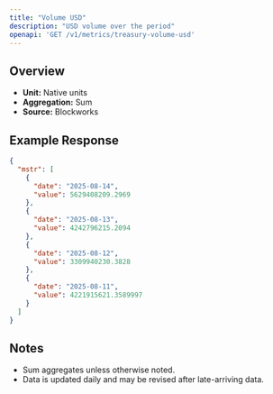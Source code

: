 ```yaml
---
title: "Volume USD"
description: "USD volume over the period"
openapi: 'GET /v1/metrics/treasury-volume-usd'
---
```


## Overview

- **Unit:** Native units
- **Aggregation:** Sum
- **Source:** Blockworks

## Example Response

```json
{
  "mstr": [
    {
      "date": "2025-08-14",
      "value": 5629408209.2969
    },
    {
      "date": "2025-08-13",
      "value": 4242796215.2094
    },
    {
      "date": "2025-08-12",
      "value": 3309940230.3828
    },
    {
      "date": "2025-08-11",
      "value": 4221915621.3589997
    }
  ]
}
```

## Notes
- Sum aggregates unless otherwise noted.
- Data is updated daily and may be revised after late-arriving data.
